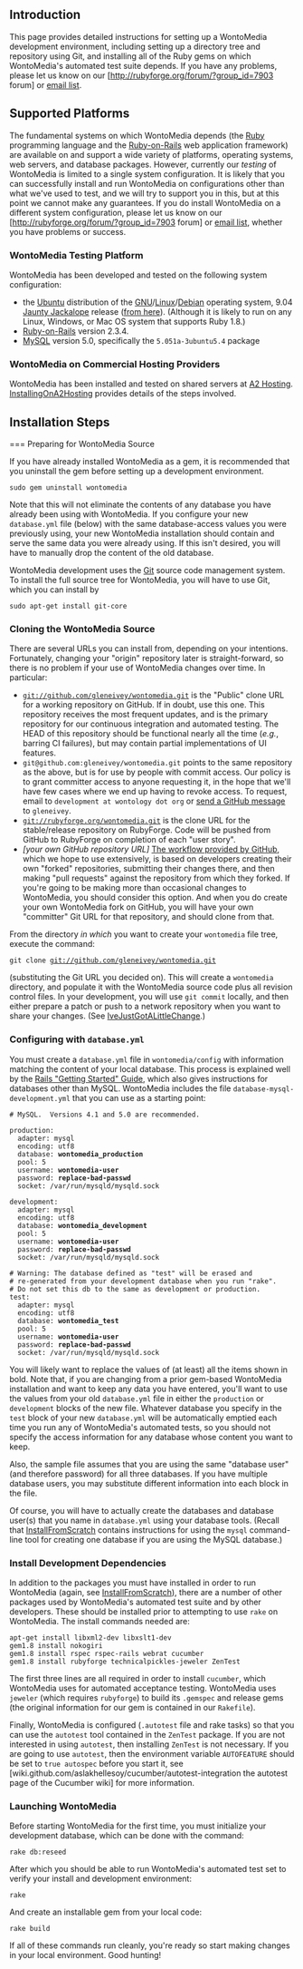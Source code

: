 <!-- Copyright (c)  2009  Glen E. Ivey
     Permission is granted to copy, distribute and/or modify this document
     under the terms of the GNU Free Documentation License, Version 1.3;
     with no Invariant Sections, no Front-Cover Texts, and no Back-Cover Texts.
     A copy of the license is in the file COPYING.DOCUMENTATION
  -->


== Introduction ==

This page provides detailed instructions for setting up a WontoMedia
development environment, including setting up a directory tree and
repository using Git, and installing all of the Ruby gems on which
WontoMedia's automated test suite depends.  If you have any problems,
please let us know on our [http://rubyforge.org/forum/?group_id=7903
forum] or [http://rubyforge.org/mail/?group_id=7903 email list].

== Supported Platforms ==

The fundamental systems on which WontoMedia depends (the
[http://ruby-lang.org/ Ruby] programming language and the
[http://rubyonrails.org/ Ruby-on-Rails] web application framework) are
available on and support a wide variety of platforms, operating
systems, web servers, and database packages.  However, currently our
''testing'' of WontoMedia is limited to a single system configuration.
It is likely that you can successfully install and run WontoMedia on
configurations other than what we've used to test, and we will try to
support you in this, but at this point we cannot make any guarantees.
If you do install WontoMedia on a different system configuration,
please let us know on our [http://rubyforge.org/forum/?group_id=7903
forum] or [http://rubyforge.org/mail/?group_id=7903 email list],
whether you have problems or success.

=== WontoMedia Testing Platform ===

WontoMedia has been developed and tested on the following system
configuration:

* the [http://www.ubuntu.com/ Ubuntu] distribution of the [http://www.gnu.org/gnu/linux-and-gnu.html GNU]/[[Wikipedia:Linux|Linux]]/[http://www.debian.org/ Debian] operating system, 9.04 [https://wiki.ubuntu.com/JauntyJackalope Jaunty Jackalope] release ([http://www.ubuntu.com/getubuntu/download from here]).  (Although it is likely to run on any Linux, Windows, or Mac OS system that supports Ruby 1.8.)
* [http://rubyonrails.org/ Ruby-on-Rails] version 2.3.4.
* [http://www.mysql.com/ MySQL] version 5.0, specifically the <tt>5.051a-3ubuntu5.4</tt> package

=== WontoMedia on Commercial Hosting Providers ===

WontoMedia has been installed and tested on shared servers at
[http://www.a2hosting.com/ A2 Hosting].  [[InstallingOnA2Hosting]]
provides details of the steps involved.

== Installation Steps ==

=== Preparing for WontoMedia Source

If you have already installed WontoMedia as a gem, it is recommended
that you uninstall the gem before setting up a development
environment.

 sudo gem uninstall wontomedia

Note that this will not eliminate the contents of any database you
have already been using with WontoMedia.  If you configure your new
<tt>database.yml</tt> file (below) with the same database-access
values you were previously using, your new WontoMedia installation
should contain and serve the same data you were already using.  If
this isn't desired, you will have to manually drop the content of the
old database.

WontoMedia development uses the
[http://www.kernel.org/pub/software/scm/git/docs/ Git] source code
management system.  To install the full source tree for WontoMedia,
you will have to use Git, which you can install by

 sudo apt-get install git-core

=== Cloning the WontoMedia Source ===

There are several URLs you can install from, depending on your
intentions.  Fortunately, changing your "origin" repository later is
straight-forward, so there is no problem if your use of WontoMedia
changes over time.  In particular:

* <tt>git://github.com/gleneivey/wontomedia.git</tt> is the "Public" clone URL for a working repository on GitHub.  If in doubt, use this one.  This repository receives the most frequent updates, and is the primary repository for our continuous integration and automated testing.  The HEAD of this repository should be functional nearly all the time (''e.g.'', barring CI failures), but may contain partial implementations of UI features.
* <tt>git@github.com:gleneivey/wontomedia.git</tt> points to the same repository as the above, but is for use by people with commit access.  Our policy is to grant committer access to anyone requesting it, in the hope that we'll have few cases where we end up having to revoke access.  To request, email to <code>development at wontology dot org</code> or [http://github.com/inbox/new send a GitHub message] to <tt>gleneivey</tt>.
* <tt>git://rubyforge.org/wontomedia.git</tt> is the clone URL for the stable/release repository on RubyForge.  Code will be pushed from GitHub to RubyForge on completion of each "user story".
* ''[your own GitHub repository URL]'' [http://github.com/guides/fork-a-project-and-submit-your-modifications The workflow provided by GitHub], which we hope to use extensively, is based on developers creating their own "forked" repositories, submitting their changes there, and then making "pull requests" against the repository from which they forked.  If you're going to be making more than occasional changes to WontoMedia, you should consider this option.  And when you do create your own WontoMedia fork on GitHub, you will have your own "committer" Git URL for that repository, and should clone from that.

From the directory ''in which'' you want to create your
<tt>wontomedia</tt> file tree, execute the command:

 git clone git://github.com/gleneivey/wontomedia.git

(substituting the Git URL you decided on).  This will create a
<tt>wontomedia</tt> directory, and populate it with the WontoMedia
source code plus all revision control files.  In your development, you
will use <tt>git commit</tt> locally, and then either prepare a patch
or push to a network repository when you want to share your changes.
(See [[IveJustGotALittleChange]].)

=== Configuring with <tt>database.yml</tt> ===

You must create a <tt>database.yml</tt> file in
<tt>wontomedia/config</tt> with information matching the content of
your local database.  This process is explained well by the
[http://guides.rubyonrails.org/getting_started.html#configuring-a-database Rails "Getting Started" Guide], which also gives instructions for
databases other than MySQL.  WontoMedia includes the file
<tt>database-mysql-development.yml</tt> that you can use as a starting
point:

 # MySQL.  Versions 4.1 and 5.0 are recommended.
 &nbsp;
 production:
   adapter: mysql
   encoding: utf8
   database: '''wontomedia_production'''
   pool: 5
   username: '''wontomedia-user'''
   password: '''replace-bad-passwd'''
   socket: /var/run/mysqld/mysqld.sock
 &nbsp;
 development:
   adapter: mysql
   encoding: utf8
   database: '''wontomedia_development'''
   pool: 5
   username: '''wontomedia-user'''
   password: '''replace-bad-passwd'''
   socket: /var/run/mysqld/mysqld.sock
 &nbsp;
 # Warning: The database defined as "test" will be erased and
 # re-generated from your development database when you run "rake".
 # Do not set this db to the same as development or production.
 test:
   adapter: mysql
   encoding: utf8
   database: '''wontomedia_test'''
   pool: 5
   username: '''wontomedia-user'''
   password: '''replace-bad-passwd'''
   socket: /var/run/mysqld/mysqld.sock

You will likely want to replace the values of (at least) all the items
shown in bold.  Note that, if you are changing from a prior gem-based
WontoMedia installation and want to keep any data you have entered,
you'll want to use the values from your old <tt>database.yml</tt> file
in either the <tt>production</tt> or <tt>development</tt> blocks of
the new file.  Whatever database you specify in the <tt>test</tt>
block of your new <tt>database.yml</tt> will be automatically emptied
each time you run any of WontoMedia's automated tests, so you should
not specify the access information for any database whose content you
want to keep.

Also, the sample file assumes that you are using the same "database
user" (and therefore password) for all three databases.  If you have
multiple database users, you may substitute different information into
each block in the file.

Of course, you will have to actually create the databases and database
user(s) that you name in <tt>database.yml</tt> using your database
tools.  (Recall that [[InstallFromScratch]] contains instructions for
using the <tt>mysql</tt> command-line tool for creating one database
if you are using the MySQL database.)

=== Install Development Dependencies ===

In addition to the packages you must have installed in order to run
WontoMedia (again, see [[InstallFromScratch]]), there are a number of
other packages used by WontoMedia's automated test suite and by other
developers.  These should be installed prior to attempting to use
<tt>rake</tt> on WontoMedia.  The install commands needed are:

 apt-get install libxml2-dev libxslt1-dev
 gem1.8 install nokogiri
 gem1.8 install rspec rspec-rails webrat cucumber
 gem1.8 install rubyforge technicalpickles-jeweler ZenTest

The first three lines are all required in order to install
<tt>cucumber</tt>, which WontoMedia uses for automated acceptance
testing.  WontoMedia uses <tt>jeweler</tt> (which requires
<tt>rubyforge</tt>) to build its <tt>.gemspec</tt> and release gems
(the original information for our gem is contained in our
<tt>Rakefile</tt>).

Finally, WontoMedia is configured (<tt>.autotest</tt> file and rake
tasks) so that you can use the <tt>autotest</tt> tool contained in the
<tt>ZenTest</tt> package.  If you are not interested in using
<tt>autotest</tt>, then installing <tt>ZenTest</tt> is not necessary.
If you are going to use <tt>autotest</tt>, then the environment
variable <tt>AUTOFEATURE</tt> should be set to <tt>true autospec</tt>
before you start it, see
[wiki.github.com/aslakhellesoy/cucumber/autotest-integration the autotest page of the Cucumber wiki] for more information.

=== Launching WontoMedia ===

Before starting WontoMedia for the first time, you must initialize
your development database, which can be done with the command:

 rake db:reseed

After which you should be able to run WontoMedia's automated test set
to verify your install and development environment:

 rake

And create an installable gem from your local code:

 rake build

If all of these commands run cleanly, you're ready so start making
changes in your local environment.  Good hunting!
